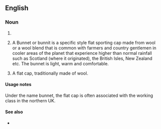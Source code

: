 ==English==

===Noun===
{{en-noun}}

# {{alternative spelling of|[[bonnet]]}}
# {{rfv-sense}} A Bunnet or bunnit is a specific style flat sporting cap made from wool or a wool blend that is common with farmers and country gentlemen in cooler areas of the planet that experience higher than normal rainfall such as Scotland (where it originated), the British Isles, New Zealand etc. The bunnet is light, warm and comfortable.
# A flat cap, traditionally made of wool.

====Usage notes====
Under the name bunnet, the flat cap is often associated with the working class in the northern UK.

====See also====
* {{pedialite|Flat cap}}